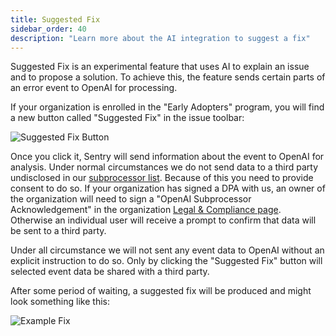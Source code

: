 ```yaml
---
title: Suggested Fix
sidebar_order: 40
description: "Learn more about the AI integration to suggest a fix"
---
```


Suggested Fix is an experimental feature that uses AI to explain an issue
and to propose a solution.  To achieve this, the feature sends certain parts
of an error event to OpenAI for processing.

If your organization is enrolled in the "Early Adopters" program, you will find
a new button called "Suggested Fix" in the issue toolbar:

![Suggested Fix Button](button.png)

Once you click it, Sentry will send information about the event to OpenAI for
analysis.  Under normal circumstances we do not send data to a third party
undisclosed in our [subprocessor list](https://sentry.io/legal/subprocessors/).
Because of this you need to provide consent to do so.  If your organization has
signed a DPA with us, an owner of the organization will need to sign a
"OpenAI Subprocessor Acknowledgement" in the organization [Legal & Compliance
page](https://sentry-sdks.sentry.io/settings/legal/).  Otherwise an individual
user will receive a prompt to confirm that data will be sent to a third party.

Under all circumstance we will not sent any event data to OpenAI without an
explicit instruction to do so.  Only by clicking the "Suggested Fix" button
will selected event data be shared with a third party.

After some period of waiting, a suggested fix will be produced and might look
something like this:

![Example Fix](fix.png)
